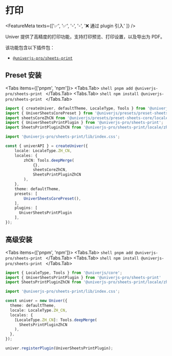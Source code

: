 
# 打印

<FeatureMeta texts={['✅', '✅', '-', '-', '❌ 通过 plugin 引入' ]} />

Univer 提供了高精度的打印功能，支持打印预览、打印设置，以及导出为 PDF。

该功能包含以下插件包：

- [`@univerjs-pro/sheets-print`](https://www.npmjs.com/package/@univerjs-pro/sheets-print/README)

## Preset 安装

<Tabs items={['pnpm', 'npm']}>
  <Tabs.Tab>
    ```shell
    pnpm add @univerjs-pro/sheets-print
    ```
  </Tabs.Tab>
  <Tabs.Tab>
    ```shell
    npm install @univerjs-pro/sheets-print
    ```
  </Tabs.Tab>
</Tabs>

```ts {3-4,7,15,23}
import { createUniver, defaultTheme, LocaleType, Tools } from '@univerjs/presets';
import { UniverSheetsCorePreset } from '@univerjs/presets/preset-sheets-core';
import sheetsCoreZhCN from '@univerjs/presets/preset-sheets-core/locales/zh-CN';
import { UniverSheetsPrintPlugin } from '@univerjs-pro/sheets-print';
import SheetsPrintPluginZhCN from '@univerjs-pro/sheets-print/locale/zh-CN';

import '@univerjs-pro/sheets-print/lib/index.css';

const { univerAPI } = createUniver({
    locale: LocaleType.ZH_CN,
    locales: {
        zhCN: Tools.deepMerge(
            {},
            sheetsCoreZhCN,
            SheetsPrintPluginZhCN 
        ),
    },
    theme: defaultTheme,
    presets: [
        UniverSheetsCorePreset(),
    ],
    plugins: [
      UniverSheetsPrintPlugin 
    ],
});
```

## 高级安装

<Tabs items={['pnpm', 'npm']}>
  <Tabs.Tab>
    ```shell
    pnpm add @univerjs-pro/sheets-print
    ```
  </Tabs.Tab>
  <Tabs.Tab>
    ```shell
    npm install @univerjs-pro/sheets-print
    ```
  </Tabs.Tab>
</Tabs>

```typescript {2-3,5,12,17}
import { LocaleType, Tools } from '@univerjs/core';
import { UniverSheetsPrintPlugin } from '@univerjs-pro/sheets-print'
import SheetsPrintPluginZhCN from '@univerjs-pro/sheets-print/locale/zh-CN';

import '@univerjs-pro/sheets-print/lib/index.css';

const univer = new Univer({
  theme: defaultTheme,
  locale: LocaleType.ZH_CN,
  locales: {
    [LocaleType.ZH_CN]: Tools.deepMerge(
      SheetsPrintPluginZhCN
    ),
  },
});

univer.registerPlugin(UniverSheetsPrintPlugin);
```
